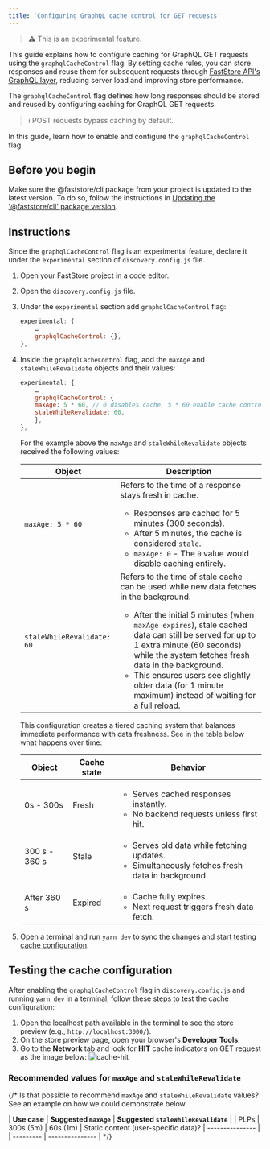 ```yaml
---
title: 'Configuring GraphQL cache control for GET requests'
---
```


> ⚠ This is an experimental feature.

This guide explains how to configure caching for GraphQL GET requests using the `graphqlCacheControl` flag. By setting cache rules, you can store responses and reuse them for subsequent requests through [FastStore API's GraphQL layer](https://developers.vtex.com/docs/guides/faststore/faststore-api-overview), reducing server load and improving store performance.

The `graphqlCacheControl` flag defines how long responses should be stored and reused by configuring caching for GraphQL GET requests.

> ℹ POST requests bypass caching by default.

In this guide, learn how to enable and configure the `graphqlCacheControl` flag.

## Before you begin

Make sure the @faststore/cli package from your project is updated to the latest version. To do so, follow the instructions in [Updating the '@faststore/cli' package version](https://developers.vtex.com/docs/guides/faststore/project-structure-updating-the-cli-package-version).

## Instructions

Since the `graphqlCacheControl` flag is an experimental feature, declare it under the `experimental` section of `discovery.config.js` file.

1. Open your FastStore project in a code editor.
2. Open the `discovery.config.js` file.
3. Under the `experimental` section add `graphqlCacheControl` flag:

    ```js discovery.config.js
    experimental: {
        …
        graphqlCacheControl: {},
    },
    ```

4. Inside the `graphqlCacheControl` flag, add the `maxAge` and `staleWhileRevalidate` objects and their values:

    ```js discovery.config.js
    experimental: {
        …
        graphqlCacheControl: {
        maxAge: 5 * 60, // 0 disables cache, 5 * 60 enable cache control maxAge 5 minutes
        staleWhileRevalidate: 60,
        },
    },
    ```

    For the example above the `maxAge` and `staleWhileRevalidate` objects received the following values:

    | Object    | Description     |
    | --------- | --------------- |
    | `maxAge: 5 * 60` | Refers to the time of a response stays fresh in cache. <ul><li>Responses are cached for 5 minutes (300 seconds).</li><li>After 5 minutes, the cache is considered `stale`.</li><li>`maxAge: 0` - The `0` value would disable caching entirely.</li></ul> |
    | `staleWhileRevalidate: 60` | Refers to the time of stale cache can be used while new data fetches in the background. <ul><li>After the initial 5 minutes (when `maxAge expires`), stale cached data can still be served for up to 1 extra minute (60 seconds) while the system fetches fresh data in the background.</li><li>This ensures users see slightly older data (for 1 minute maximum) instead of waiting for a full reload.</li></ul> |

    This configuration creates a tiered caching system that balances immediate performance with data freshness. See in the table below what happens over time:

    | **Object** | **Cache state** | **Behavior** |
    | ------ | ----------- | -------- |
    | 0s - 300s  | Fresh | <ul><li>Serves cached responses instantly.</li><li>No backend requests unless first hit.</li></ul> |
    | 300 s - 360 s  | Stale | <ul><li>Serves old data while fetching updates.</li><li>Simultaneously fetches fresh data in background.</li></ul> |
    | After 360 s  | Expired | <ul><li>Cache fully expires.</li><li>Next request triggers fresh data fetch.</li></ul> |

5. Open a terminal and run `yarn dev` to sync the changes and [start testing cache configuration](#testing-the-cache-configuration).

## Testing the cache configuration

After enabling the `graphqlCacheControl` flag in `discovery.config.js` and running `yarn dev` in a terminal, follow these steps to test the cache configuration:

1. Open the localhost path available in the terminal to see the store preview (e.g., `http://localhost:3000/`).
2. On the store preview page, open your browser's **Developer Tools**.
3. Go to the **Network** tab and look for **HIT** cache indicators on GET request as the image below:
   ![cache-hit](https://vtexhelp.vtexassets.com/assets/docs/src/graphql-cache-control-flag___fc3e68d4013087ccf826b2b1b4217de9.png)

### Recommended values for `maxAge` and `staleWhileRevalidate`

{/* Is that possible to recommend `maxAge` and `staleWhileRevalidate` values? See an example on how we could demonstrate below

| **Use case** | **Suggested `maxAge`** | **Suggested `staleWhileRevalidate`** |
| PLPs | 300s (5m) | 60s (1m)
| Static content (user-specific data)? | --------------- |
| --------- | --------------- | */}
